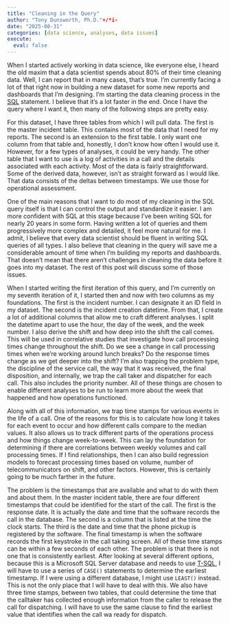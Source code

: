 ```yaml
---
title: "Cleaning in the Query"
author: "Tony Dunsworth, Ph.D."+/*i-
date: "2025-08-31"
categories: [data science, analyses, data issues]
execute: 
  eval: false
---
```


When I started actively working in data science, like everyone else, I heard the old maxim that a data scientist spends about 80% of their time cleaning data. Well, I can report that in many cases, that's true. I'm currently facing a lot of that right now in building a new dataset for some new reports and dashboards that I'm designing. I'm starting the data cleaning process in the [SQL](https://www.ibm.com/think/topics/structured-query-language) statement. I believe that it's a lot faster in the end. Once I have the query where I want it, then many of the following steps are pretty easy. 

For this dataset, I have three tables from which I will pull data. The first is the master incident table. This contains most of the data that I need for my reports. The second is an extension to the first table. I only want one column from that table and, honestly, I don't know how often I would use it. However, for a few types of analyses, it could be very handy. The other table that I want to use is a log of activities in a call and the details associated with each activity. Most of the data is fairly straightforward. Some of the derived data, however, isn't as straight forward as I would like. That data consists of the deltas between timestamps. We use those for operational assessment. 

One of the main reasons that I want to do most of my cleaning in the SQL query itself is that I can control the output and standardize it easier. I am more confident with SQL at this stage because I've been writing SQL for nearly 20 years in some form. Having written a lot of queries and them progressively more complex and detailed, it feel more natural for me. I admit, I believe that every data scientist should be fluent in writing SQL queries of all types. I also believe that cleaning in the query will save me a considerable amount of time when I'm building my reports and dashboards. That doesn't mean that there aren't challenges in cleaning the data before it goes into my dataset. The rest of this post will discuss some of those issues. 

When I started writing the first iteration of this query, and I'm currently on my seventh iteration of it, I started then and now with two columns as my foundations. The first is the incident number. I can designate it an ID field in my dataset. The second is the incident creation datetime. From that, I create a lot of additional columns that allow me to craft different analyses. I split the datetime apart to use the hour, the day of the week, and the week number. I also derive the shift and how deep into the shift the call comes. This will be used in correlative studies that investigate how call processing times change throughout the shift. Do we see a change in call processing times when we're working around lunch breaks? Do the response times change as we get deeper into the shift? I'm also trapping the problem type, the discipline of the service call, the way that it was received, the final disposition, and internally, we trap the call taker and dispatcher for each call. This also includes the priority number. All of these things are chosen to enable different analyses to be run to learn more about the week that happened and how operations functioned. 

Along with all of this information, we trap time stamps for various events in the life of a call. One of the reasons for this is to calculate how long it takes for each event to occur and how different calls compare to the median values. It also allows us to track different parts of the operations process and how things change week-to-week. This can lay the foundation for determining if there are correlations between weekly volumes and call processing times. If I find relationships, then I can also build regression models to forecast processing times based on volume, number of telecommunicators on shift, and other factors. However, this is certainly going to be much farther in the future. 

The problem is the timestamps that are available and what to do with them and about them. In the master incident table, there are four different timestamps that could be identified for the start of the call. The first is the response date. It is actually the date and time that the software records the call in the database. The second is a column that is listed at the time the clock starts. The third is the date and time that the phone pickup is registered by the software. The final timestamp is when the software records the first keystroke in the call taking screen. All of these time stamps can be within a few seconds of each other. The problem is that there is not one that is consistently earliest. After looking at several different options, because this is a Microsoft SQL Server database and needs to use [T-SQL](https://www.geeksforgeeks.org/sql/difference-between-sql-and-t-sql/), I will have to use a series of `CASE()` statements to determine the earliest timestamp. If I were using a different database, I might use `LEAST()` instead. This is not the only place that I will have to deal with this. We also have three time stamps, between two tables, that could determine the time that the calltaker has collected enough information from the caller to release the call for dispatching. I will have to use the same clause to find the earliest value that identifies when the call wa ready for dispatch.